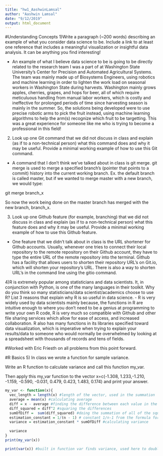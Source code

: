 ```yaml
---
title: "hw1_AashwinLamsal"
author: "Aashwin Lamsal"
date: "9/12/2019"
output: html_document
---
```




#Understanding Concepts
1)Write a paragraph (~200 words) describing an example of what you consider data science to be. Include a link to at least one reference that includes a meaningful visualization or insightful data analysis. It can be anything you find interesting!

  - An example of what I believe data science to be is going to be directly related to the research team I was a part of at Washington State University's Center for Precision and Automated Agricultural Systems. The team was mainly made up of Biosystems Engineers, using robotics and machine learning in order to lighten the work load on seasonal workers in Washington State during harvests. Washington mainly grows apples, cherries, grapes, and hops for beer, all of which require meticuluous handling from manual labor workers, which is costly and ineffective for prolonged periods of time since harvesting season is mainly in the summer. So, the solutions being developed were to use precise robotic arms to pick the fruit instead, using machine learning algorithms to help the arm(s) recognize which fruit to be targetting. This was a great experience for someone like me who is trying to become a professional in this field!
  
2) Look up one Git command that we did not discuss in class and explain (as if to a non-technical person) what this command does and why it may be useful. Provide a minimal working example of how to use this Git command.

  - A command that I don't think we've talked about in class is git merge. git merge is used to merge a specified branch's (pointer that points to a commit) history into the current working branch.
  Ex. the default branch is called master, but if we wanted to merge master with a new branch, we would type:
  
  git merge branch_x
  
  So now the work being done on the master branch has merged with the new branch, branch_x.
  
3) Look up one Github feature (for example, branching) that we did not discuss in class and explain (as if to a non-technical person) what this feature does and why it may be useful. Provide a minimal working example of how to use this Github feature.
  - One feature that we didn't talk about in class is the URL shortener for Github accounts. Usually, whenever one tries to connect their local repository to the remote repository on their Github account, they have to type the entire URL of the remote repository into the terminal. Github has a facility that allows users to shorten their repository URL's on Git.io, which will shorten your repository's URL. There is also a way to shorten URL's in the command line using the gitio command.
  
4)R is extremely popular among statisticians and data scientists. It, in conjunction with Python, is one of the many languages in their toolkit. Why do you think so many statisticians/data scientist/academics choose to use R? List 3 reasons that explain why R is so useful in data science. 
  - R is very widely used by data scientists mainly because, the functions in R are intuitive enough to where you don't need to be a genius at programming to write your own R code, R is very much so compatible with Github and other file sharing services which allow for ease of access, and increased collaboration. R also has many functions in its libraries specified toward data visualization, which is imperative when trying to explain your results/data to someone who would normally be overwhelmed by looking at a spreadsheet with thousands of records and tens of fields.

#Worked with Eric Friesth on all problems from this point forward.

#R Basics
5) In class we wrote a function for sample variance. 

Write an R function to calculate variance and call this function my_var.

Then apply this my_var function to the vector x=c(-1.308, 1.233,-1.210, -1.159, -0.590, -0.031, 0.479, 0.423, 1.483, 0.174) and print your answer.

```r
my_var <- function(x){
  vec_length = length(x) #length of the vector, used in the summation
  average = mean(x) #calculating average
  diff = x - average #finding the difference between each value in the vector and the average
  diff_squared = diff^2 #squaring the differences
  sumOfDiff =  sum(diff_squared) #doing the summation of all of the squared values
  estimation_constant = 1/(n - 1) # constant 1/n-1 from the formula for variance
  variance = estimation_constant * sumOfDiff #calculating variance 
  
  variance
}
print(my_var(x))

print(var(x)) #built in function var finds variance, used here to double check my answer

```
